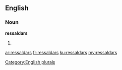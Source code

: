 ==English==

===Noun===
'''ressaldars'''

# {{plural of|ressaldar}}

[[Category:English plurals]]

[[ar:ressaldars]]
[[fr:ressaldars]]
[[ku:ressaldars]]
[[my:ressaldars]]
